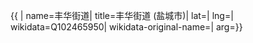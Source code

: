 {{ {{{1|PRC admin/showdata}}}|
name=丰华街道|
title=丰华街道 (盐城市)|
lat=|
lng=|
wikidata=Q102465950|
wikidata-original-name=|
arg={{{arg|}}}}}